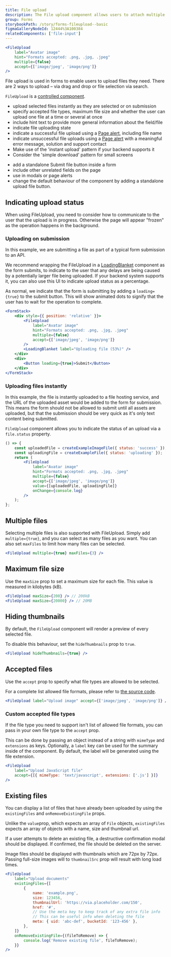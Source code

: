 ```yaml
---
title: File upload
description: The File upload component allows users to attach multiple files to a form via drag-and-drop or by browsing the device.
group: Forms
storybookPath: /story/forms-fileupload--basic
figmaGalleryNodeId: 12444%3A100384
relatedComponents: ['file-input']
---
```


```jsx live
<FileUpload
	label="Avatar image"
	hint="Formats accepted: .png, .jpg, .jpeg"
	multiple={false}
	accept={['image/jpeg', 'image/png']}
/>
```

File upload is used in forms to enable users to upload files they need. There are 2 ways to upload – via drag and drop or file selection via search.

`FileUpload` is a [controlled component](https://reactjs.org/docs/forms.html#controlled-components).

<DoHeading />

- upload selected files instantly as they are selected or on submission
- specify accepted file types, maximum file size and whether the user can upload one file at a time or several at once
- include hint text to provide more general information about the field/file
- indicate file uploading state
- indicate a successful file upload using a [Page alert](/components/page-alert), including file name
- indicate unsuccessful file uploads using a [Page alert](/components/page-alert) with a meaningful error message, solution and support contact
- Make use of the 'instant upload' pattern if your backend supports it
- Consider the 'simple download' pattern for small screens

<DontHeading />

- add a standalone Submit file button inside a form
- include other unrelated fields on the page
- use in modals or page alerts
- change the default behaviour of the component by adding a standalone upload file button.

## Indicating upload status

When using FileUpload, you need to consider how to communicate to the user that the upload is in progress. Otherwise the page will appear "frozen" as the operation happens in the background.

### Uploading on submission

In this example, we are submitting a file as part of a typical form submission to an API.

We recommend wrapping the FileUpload in a [LoadingBlanket](/components/loading) component as the form submits, to indicate to the user that any delays are being caused by a potentially larger file being uploaded. If your backend system supports it, you can also use this UI to indicate upload status as a percentage.

As normal, we indicate that the form is submitting by adding a `loading={true}` to the submit button. This will show animated dots to signify that the user has to wait for the operation to complete.

```jsx live
<FormStack>
	<div style={{ position: 'relative' }}>
		<FileUpload
			label="Avatar image"
			hint="Formats accepted: .png, .jpg, .jpeg"
			multiple={false}
			accept={['image/jpeg', 'image/png']}
		/>
		<LoadingBlanket label="Uploading file (53%)" />
	</div>
	<div>
		<Button loading={true}>Submit</Button>
	</div>
</FormStack>
```

### Uploading files instantly

In this example, the file is instantly uploaded to a file hosting service, and the URL of the uploaded asset would be added to the form for submission. This means the form should not be allowed to submit until all assets are uploaded, but that the submission should be very quick as it's only text content being submitted.

`FileUpload` component allows you to indicate the status of an upload via a `file.status` property.

```jsx live
() => {
	const uploadedFile = createExampleImageFile({ status: 'success' });
	const uploadingFile = createExampleFile({ status: 'uploading' });
	return (
		<FileUpload
			label="Avatar image"
			hint="Formats accepted: .png, .jpg, .jpeg"
			multiple={false}
			accept={['image/jpeg', 'image/png']}
			value={[uploadedFile, uploadingFile]}
			onChange={console.log}
		/>
	);
};
```

## Multiple files

Selecting multiple files is also supported with FileUpload. Simply add `multiple={true}`, and you can select as many files as you want. You can also set `maxFiles` to limit how many files can be selected.

```jsx
<FileUpload multiple={true} maxFiles={3} />
```

## Maximum file size

Use the `maxSize` prop to set a maximum size for each file. This value is measured in kilobytes (kB).

```jsx
<FileUpload maxSize={200} /> // 200kB
<FileUpload maxSize={20000} /> // 20MB
```

## Hiding thumbnails

By default, the `FileUpload` component will render a preview of every selected file.

To disable this behaviour, set the `hideThumbnails` prop to `true`.

```jsx
<FileUpload hideThumbnails={true} />
```

## Accepted files

Use the `accept` prop to specify what file types are allowed to be selected.

For a complete list allowed file formats, please refer to [the source code](https://github.com/steelthreads/agds-next/blob/main/packages/react/src/file-upload/utils.tsx).

```jsx
<FileUpload label="Upload image" accept={['image/jpeg', 'image/png']} />
```

### Custom accepted file types

If the file type you need to support isn't list of allowed file formats, you can pass in your own file type to the `accept` prop.

This can be done by passing an object instead of a string with `mimeType` and `extensions` as keys. Optionally, a `label` key can be used for the summary inside of the component. By default, the label will be generated using the file extension.

```jsx
<FileUpload
	label="Upload JavaScript file"
	accept={[{ mimeType: 'text/javascript', extensions: ['.js'] }]}
/>
```

## Existing files

You can display a list of files that have already been uploaded by using the `existingFiles` and `onRemoveExistingFile` props.

Unlike the `value`prop, which expects an array of `File` objects, `existingFiles` expects an array of objects with a name, size and thumbnail url.

If a user attempts to delete an existing file, a destructive confirmation modal should be displayed. If confirmed, the file should be deleted on the server.

Image files should be displayed with thumbnails which are 72px by 72px. Passing full-size images will to `thumbnailSrc` prop will result with long load times.

```jsx live
<FileUpload
	label="Upload documents"
	existingFiles={[
		{
			name: 'example.png',
			size: 123456,
			thumbnailUrl: 'https://via.placeholder.com/150',
			href: '#',
			// Use the meta key to keep track of any extra file info
			// This can be useful info when deleting the file
			meta: { uid: 'abc-def', bucketId: '123-456' },
		},
	]}
	onRemoveExistingFile={(fileToRemove) => {
		console.log('Remove existing file', fileToRemove);
	}}
/>
```
